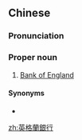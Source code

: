 ==Chinese==
{{zh-forms|s=英格兰银行|type=32}}

===Pronunciation===
{{zh-pron
|m=Yīnggélán Yínháng
|c=jing1 gaak3 laan4 ngan4 hong4
|cat=propn
}}

===Proper noun===
{{zh-proper noun}}

# [[Bank of England]]

====Synonyms====
* {{zh-l|英倫銀行}}

[[zh:英格蘭銀行]]